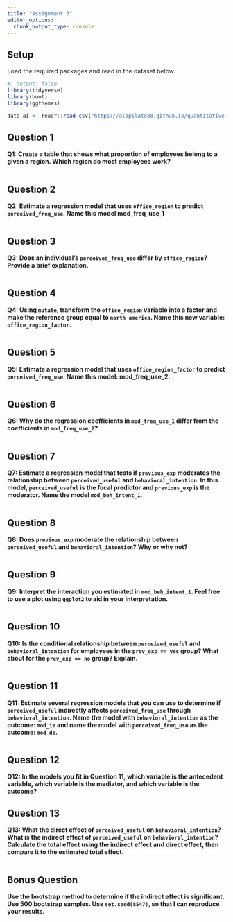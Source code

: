 ```yaml
---
title: "Assignment 3"
editor_options: 
  chunk_output_type: console
---
```


## Setup 

Load the required packages and read in the dataset below. 

```r
#| output: false
library(tidyverse)
library(boot)
library(ggthemes)

data_ai <- readr::read_csv("https://alopilato88.github.io/quantitative-analysis-1/assignments/03-assignment-data.csv")
```

## Question 1

**Q1: Create a table that shows what proportion of employees belong to a given a region. Which region do most employees work?**

```r

```

## Question 2

**Q2: Estimate a regression model that uses `office_region` to predict `perceived_freq_use`. Name this model mod_freq_use_1**

```r

```

## Question 3

**Q3: Does an individual's `perceived_freq_use` differ by `office_region`? Provide a brief explanation.**

```r

```

## Question 4

**Q4: Using `mutate`, transform the `office_region` variable into a factor and make the reference group equal to `north america`. Name this new variable: `office_region_factor`.**

```r

```

## Question 5

**Q5: Estimate a regression model that uses `office_region_factor` to predict `perceived_freq_use`. Name this model: mod_freq_use_2.**

```r

```

## Question 6

**Q6: Why do the regression coefficients in `mod_freq_use_1` differ from the coefficients in `mod_freq_use_2`?**

```r

```

## Question 7

**Q7: Estimate a regression model that tests if `previous_exp` moderates the relationship between `perceived_useful` and `behavioral_intention`. In this model, `perceived_useful` is the focal predictor and `previous_exp` is the moderator. Name the model `mod_beh_intent_1`.** 

```r

```

## Question 8

**Q8: Does `previous_exp` moderate the relationship between `perceived_useful` and `behavioral_intention`? Why or why not?**

```r

```

## Question 9

**Q9: Interpret the interaction you estimated in `mod_beh_intent_1`. Feel free to use a plot using `ggplot2` to aid in your interpretation.**

```r

```

## Question 10

**Q10: Is the conditional relationship between `perceived_useful` and `behavioral_intention` for employees in the `prev_exp == yes` group? What about for the `prev_exp == no` group? Explain.** 

```r

```

## Question 11

**Q11: Estimate several regression models that you can use to determine if `perceived_useful` indirectly affects `perceived_freq_use` through `behavioral_intention`. Name the model with `behavioral_intention` as the outcome: `mod_ie` and name the model with `perceived_freq_use` as the outcome: `mod_de`.**

```r

```

## Question 12

**Q12: In the models you fit in Question 11, which variable is the antecedent variable, which variable is the mediator, and which variable is the outcome?**


## Question 13

**Q13: What the direct effect of `perceived_useful` on `behavioral_intention`? What is the indirect effect of `perceived_useful` on `behavioral_intention`? Calculate the total effect using the indirect effect and direct effect, then compare it to the estimated total effect.**

```r

```

## Bonus Question

**Use the bootstrap method to determine if the indirect effect is significant. Use 500 bootstrap samples. Use `set.seed(8547)`, so  that I can reproduce your results.**

```r

```



